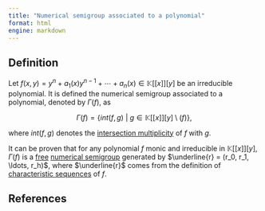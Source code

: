 ```yaml
---
title: "Numerical semigroup associated to a polynomial"
format: html
engine: markdown
---
```


## Definition

Let $f(x,y) = y^n + a_1(x)y^{n-1} + \cdots + a_n(x) \in \mathbb{K}[[x]][y]$ be an irreducible polynomial. It is defined the numerical semigroup associated to a polynomial, denoted by $\Gamma(f)$, as

$$
\Gamma(f) = \{int(f,g) ~ | ~ g \in \mathbb{K}[[x]][y] \setminus (f) \},
$$

where $int(f,g)$ denotes the [intersection multiplicity](Intersection-multiplicity.qmd) of $f$ with $g$.

It can be proven that for any polynomial $f$ monic and irreducible in $\mathbb{K}[[x]][y]$, $\Gamma(f)$ is a [free](../Families-NS/NS-free.qmd) [numerical semigroup](../Basic-concepts/Numerical-semigroup.qmd) generated by $\underline{r} = (r_0, r_1, \ldots, r_h)$, where $\underline{r}$ comes from the definition of [characteristic sequences](Characteristic-sequences.qmd) of $f$.

## References
